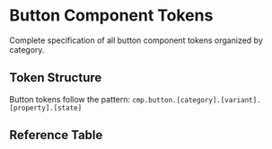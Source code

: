 
<Meta title="Token Reference/Component/Button" />

# Button Component Tokens

Complete specification of all button component tokens organized by category.

## Token Structure

Button tokens follow the pattern: `cmp.button.[category].[variant].[property].[state]`

## Reference Table

<TokenSystemWrapper>

<TokenTable tier="cmp" category="button" />

</TokenSystemWrapper>